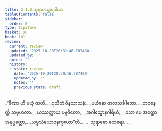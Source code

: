 ```yaml
---
title: 2.1.8 သုရာဓတ္ထေရဂါထာ
tableOfContents: false
sidebar:
  order: 8
type: tipitaka
basket: su
book: th1
review:
  current: review
  updated: '2025-10-20T20:39:46.787480'
  updated_by: ''
  notes: ''
  history:
  - state: review
    date: '2025-10-20T20:39:46.787480'
    updated_by: ''
    notes: ''
    previous_state: draft
---
```



<DynamicBreadcrumb />


<ReviewStatus review={frontmatter.review} showDetails={true} />

<HypothesisAnnotation frontmatter={frontmatter} />

<Division number="135" book="th1" e="ch" v="19" p="249">

<Paragraph number="295" type="verses" book="th1">
_“ခီဏာ ဟိ မယှံ ဇာတိ,_  
_ဝုသိတံ ဇိနသာသနံ;_  
_ပဟီနော ဇာလသင်္ခါတော,_  
_ဘဝနေတ္တိ သမူဟတာ._  

</Paragraph>

</Division>
<Division number="136" book="th1" e="ch" v="19" p="249">

<Paragraph number="296" type="verses" book="th1">
_ယဿတ္ထာယ ပဗ္ဗဇိတော,_  
_အဂါရသ္မာနဂါရိယံ;_  
_သော မေ အတ္ထော အနုပ္ပတ္တော,_  
_သဗ္ဗသံယောဇနက္ခယော”တိ._  


</Paragraph>
</Division>

<Paragraph number="297" type="center" book="th1">
…  သုရာဓော ထေရော… .
</Paragraph>
